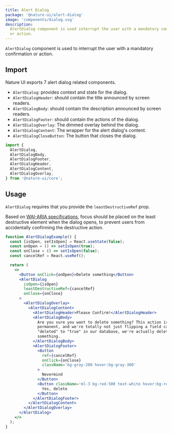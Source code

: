 ```yaml
---
title: Alert Dialog
package: '@nature-ui/alert-dialog'
image: 'components/dialog.svg'
description:
  AlertDialog component is used interrupt the user with a mandatory confirmation
  or action.
---
```


`AlertDialog` component is used to interrupt the user with a mandatory
confirmation or action.

## Import

Nature UI exports 7 alert dialog related components.

- `AlertDialog`: provides context and state for the dialog.
- `AlertDialogHeader`: should contain the title announced by screen readers.
- `AlertDialogBody`: should contain the description announced by screen readers.
- `AlertDialogFooter`: should contain the actions of the dialog.
- `AlertDialogOverlay`: The dimmed overlay behind the dialog.
- `AlertDialogContent`: The wrapper for the alert dialog's content.
- `AlertDialogCloseButton`: The button that closes the dialog.

```js
import {
  AlertDialog,
  AlertDialogBody,
  AlertDialogFooter,
  AlertDialogHeader,
  AlertDialogContent,
  AlertDialogOverlay,
} from '@nature-ui/core';
```

## Usage

`AlertDialog` requires that you provide the `leastDestructiveRef` prop.

Based on
[WAI-ARIA specifications](https://www.w3.org/TR/wai-aria-practices/#alertdialog),
focus should be placed on the least destructive element when the dialog opens,
to prevent users from accidentally confirming the destructive action.

```jsx
function AlertDialogExample() {
  const [isOpen, setIsOpen] = React.useState(false);
  const onOpen = () => setIsOpen(true);
  const onClose = () => setIsOpen(false);
  const cancelRef = React.useRef();

  return (
    <>
      <Button onClick={onOpen}>Delete something</Button>
      <AlertDialog
        isOpen={isOpen}
        leastDestructiveRef={cancelRef}
        onClose={onClose}
      >
        <AlertDialogOverlay>
          <AlertDialogContent>
            <AlertDialogHeader>Please Confirm!</AlertDialogHeader>
            <AlertDialogBody>
              Are you sure you want to delete something? This action is
              permanent, and we're totally not just flipping a field called
              "deleted" to "true" in our database, we're actually deleting
              something.
            </AlertDialogBody>
            <AlertDialogFooter>
              <Button
                ref={cancelRef}
                onClick={onClose}
                className='bg-gray-200 hover:bg-gray-300'
              >
                Nevermind
              </Button>
              <Button className='ml-3 bg-red-500 text-white hover:bg-red-600'>
                Yes, delete
              </Button>
            </AlertDialogFooter>
          </AlertDialogContent>
        </AlertDialogOverlay>
      </AlertDialog>
    </>
  );
}
```
